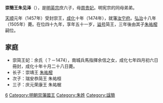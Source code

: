 '''崇簡王朱见泽'''（{{bd|1455年|5月2日|1505年|8月27日|Z朱}}），是[[明英宗|明英宗]]庶六子，母[[孝肅皇后|周贵妃]]。明宪宗的同母弟弟。

[[天顺_(明朝)|天顺]]元年（1457年）受封崇王，[[成化|成化]]十年（1474年），就藩[[汝宁府|汝宁府]]。[[弘治_(明朝)|弘治]]十八年（1505年）薨。在位四十九年，享年五十一岁，[[谥号|谥号]]简王，三年後由其子[[朱祐樒|朱祐樒]]嗣位。

==家庭==
*崇简王妃：余氏（？－1474），南城兵馬指揮余信之女，成化七年四月初六日冊封，成化十年十月二十八日薨。
*长子：崇靖王 [[朱祐樒|朱祐樒]]
*次子：瑞安恭简王 朱祐桓
*三子：庆元荣康王 朱祐椐
{{s-start}}
{{s-none|無|[[明朝|明政府]]封之}}
{{s-ttl|title=[[明朝藩王列表_(崇王系)|明崇國國王]]|years=1457年－1505年7月}}
{{s-after|子靖王[[朱祐樒|朱祐樒]]}}
{{end}}
[[Category:明英宗皇子|6]]
[[Category:明朝崇藩國王|Category:明朝崇藩國王]]
[[Category:朱姓|Category:朱姓]]
[[Category:諡簡|Category:諡簡]]